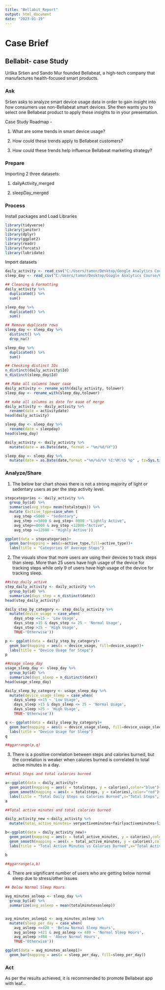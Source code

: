 ```yaml
---
title: "Bellabit_Report"
output: html_document
date: "2023-01-19"
---
```

# Case Brief

## Bellabit- case Study

Urška Sršen and Sando Mur founded Bellabeat, a high-tech company that manufactures health-focused smart products.


### Ask
Sršen asks to analyze smart device usage data in order to gain insight into how consumers use non-Bellabeat smart devices. She then wants you to select one Bellabeat product to apply these insights to in your presentation.

Case Study Roadmap -

1. What are some trends in smart device usage?

2. How could these trends apply to Bellabeat customers?

3. How could these trends help influence Bellabeat marketing strategy?

### Prepare

Importing 2 three datasets:

1. dailyActivity_merged

2. sleepDay_merged

### Process

Install packages and Load Libraries

```r
library(tidyverse)
library(janitor)
library(dplyr)
library(ggplot2)
library(readr)
library(forcats)
library(lubridate)
```

Import datasets

```r
daily_activity <- read_csv("C:/Users/tamon/Desktop/Google Analytics Course/Case Study/Dataset/dailyActivity_merged.csv")
sleep_day <- read_csv("C:/Users/tamon/Desktop/Google Analytics Course/Case Study/Dataset/sleepDay_merged.csv")

## Cleaning & Formatting
daily_activity %>%
  duplicated() %>%
  sum()

sleep_day %>%
  duplicated() %>%
  sum()

## Remove duplicate rows
sleep_day <- sleep_day %>%
  distinct() %>%
  drop_na()

sleep_day %>%
  duplicated() %>%
  sum()

## Checking distinct IDs
n_distinct(daily_activity$Id)
n_distinct(sleep_day$Id)

## Make all columns lower case
daily_activity <- rename_with(daily_activity, tolower)
sleep_day <- rename_with(sleep_day,tolower)

## make all columns as date for ease of merge
daily_activity <- daily_activity %>%
  rename(date = activitydate)
head(daily_activity)

sleep_day <- sleep_day %>%
  rename(date = sleepday)
head(sleep_day)

daily_activity <- daily_activity %>%
  mutate(date = as.Date(date, format = "%m/%d/%Y"))

sleep_day <- sleep_day %>%
  mutate(date = as.Date(date,format ="%m/%d/%Y %I:%M:%S %p" , tz=Sys.timezone()))

```
### Analyze/Share

1. The below bar chart shows there is not a strong majority of light or sedentary users as per the step activity level.
```r
stepcategories <- daily_activity %>% 
  group_by(id) %>% 
  summarise(avg_step= mean(totalsteps)) %>% 
  mutate (active_type=case_when (
    avg_step <5000 ~ "Sedentary",
    avg_step >=5000 & avg_step< 8000 ~"Lightly Active",
    avg_step>=8000 & avg_step <12000~"Active",
    avg_step >=12000 ~ 'Highly Active'))

ggplot(data = stepcategories)+
  geom_bar(mapping = aes(x=active_type,fill=active_type))+
  labs(title = "Categories Of Average Steps")
```

2. The visuals show that more users are using their devices to track steps than sleep. More than 25 users have high usage of the device for tracking steps while only 9 of users have high usage of the device for tracking sleep.

```r
##step_daily_active
step_daily_activity <- daily_activity %>%
  group_by(id) %>%
  summarize(days_step = n_distinct(date))
head(step_daily_activity)

daily_step_by_category <- step_daily_activity %>%
  mutate(device_usage = case_when(
    days_step <=15 ~ 'Low Usage',
    days_step >15 & days_step <= 25 ~ 'Normal Usage',
    days_step >25 ~ 'High Usage',
    TRUE~'Otherwise'))

p <- ggplot(data = daily_step_by_category)+
  geom_bar(mapping = aes(x = device_usage, fill=device_usage))+
  labs(title = "Device Usage for Steps")
p

##Usage_sleep_day
usage_sleep_day <- sleep_day %>%
  group_by(id) %>%
  summarize(days_sleep = n_distinct(date))
head(usage_sleep_day)

daily_sleep_by_category <- usage_sleep_day %>%
  mutate(device_usage_sleep = case_when(
    days_sleep <=15 ~ 'Low Usage',
    days_sleep >15 & days_sleep <= 25 ~ 'Normal Usage',
    days_sleep >25 ~ 'High Usage',
    TRUE~'Otherwise'))

q <- ggplot(data = daily_sleep_by_category)+
  geom_bar(mapping = aes(x = device_usage_sleep, fill=device_usage_sleep))+
  labs(title = "Device Usage for Sleep")
q

##ggarrange(p,q)

```

3. There is a positive correlation between steps and calories burned, but the correlation is weaker when calories burned is correlated to total active minutes in a day.
```r
##Total Steps and total calories burned

a<-ggplot(data = daily_activity)+
  geom_point(mapping = aes(x = totalsteps, y = calories),color="blue")+
  geom_smooth(mapping = aes(x = totalsteps, y = calories),color="red")+
  labs(title = "Total Daily Steps vs Calories Burned",x="Total Steps", y="Calories Burned")
a

##Total active minutes and total calories burned

daily_activity_new <-daily_activity %>% 
  mutate(total_active_minutes= veryactiveminutes+fairlyactiveminutes+lightlyactiveminutes)

b<-ggplot(data = daily_activity_new)+
  geom_point(mapping = aes(x = total_active_minutes, y = calories),color="purple")+
  geom_smooth(mapping = aes(x = total_active_minutes, y = calories),color="black")+
  labs(title = "Total Active Minutes vs Calories Burned",x="Total Active Minutes", y="Calories Burned")

b

##ggarrange(a,b)
```

4. There are significant number of users who are getting below normal sleep due to stress/other issues
```r
## Below Normal Sleep Hours

avg_minutes_asleep <- sleep_day %>%
  group_by(id) %>%
  summarize(avg_asleep = mean(totalminutesasleep))


avg_minutes_asleep1 <- avg_minutes_asleep %>%
  mutate(sleep_per_day = case_when(
    avg_asleep <=420 ~ 'Below Normal Sleep Hours',
    avg_asleep >421 & avg_asleep <= 480 ~ 'Normal Sleep Hours',
    avg_asleep >480 ~ 'Above Normal Hours',
    TRUE~'Otherwise'))

ggplot(data = avg_minutes_asleep1)+
  geom_bar(mapping = aes(x = sleep_per_day, fill=sleep_per_day))
```


### Act

As per the results achieved, it is recommended to promote Bellabeat app with leaf...


